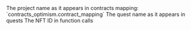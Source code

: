 <ParamField path="contract_project">
The project name as it appears in contracts mapping: &#x60;contracts_optimism.contract_mapping&#x60; 
</ParamField>
<ParamField path="quest_project">
The quest name as it appears in quests
</ParamField>
<ParamField path="nft_id">
The NFT ID in function calls
</ParamField>
